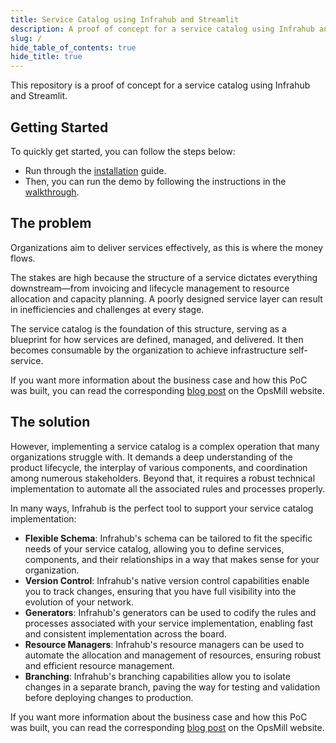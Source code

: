 ```yaml
---
title: Service Catalog using Infrahub and Streamlit
description: A proof of concept for a service catalog using Infrahub and Streamlit.
slug: /
hide_table_of_contents: true
hide_title: true
---
```


This repository is a proof of concept for a service catalog using Infrahub and Streamlit.

## Getting Started

To quickly get started, you can follow the steps below:
- Run through the [installation](getting-started/installation) guide.
- Then, you can run the demo by following the instructions in the [walkthrough](getting-started/walkthrough).

## The problem

Organizations aim to deliver services effectively, as this is where the money flows.

The stakes are high because the structure of a service dictates everything downstream—from invoicing and lifecycle management to resource allocation and capacity planning. A poorly designed service layer can result in inefficiencies and challenges at every stage.

The service catalog is the foundation of this structure, serving as a blueprint for how services are defined, managed, and delivered. It then becomes consumable by the organization to achieve infrastructure self-service.

If you want more information about the business case and how this PoC was built, you can read the corresponding [blog post](https://opsmill.com/blog/how-to-turn-your-source-of-truth-into-a-service-factory/) on the OpsMill website.

## The solution

However, implementing a service catalog is a complex operation that many organizations struggle with. It demands a deep understanding of the product lifecycle, the interplay of various components, and coordination among numerous stakeholders. Beyond that, it requires a robust technical implementation to automate all the associated rules and processes properly.

In many ways, Infrahub is the perfect tool to support your service catalog implementation:
- **Flexible Schema**: Infrahub's schema can be tailored to fit the specific needs of your service catalog, allowing you to define services, components, and their relationships in a way that makes sense for your organization.
- **Version Control**: Infrahub's native version control capabilities enable you to track changes, ensuring that you have full visibility into the evolution of your network.
- **Generators**: Infrahub's generators can be used to codify the rules and processes associated with your service implementation, enabling fast and consistent implementation across the board.
- **Resource Managers**: Infrahub's resource managers can be used to automate the allocation and management of resources, ensuring robust and efficient resource management.
- **Branching**: Infrahub's branching capabilities allow you to isolate changes in a separate branch, paving the way for testing and validation before deploying changes to production.

If you want more information about the business case and how this PoC was built, you can read the corresponding [blog post](https://opsmill.com/blog/how-to-turn-your-source-of-truth-into-a-service-factory/) on the OpsMill website.
